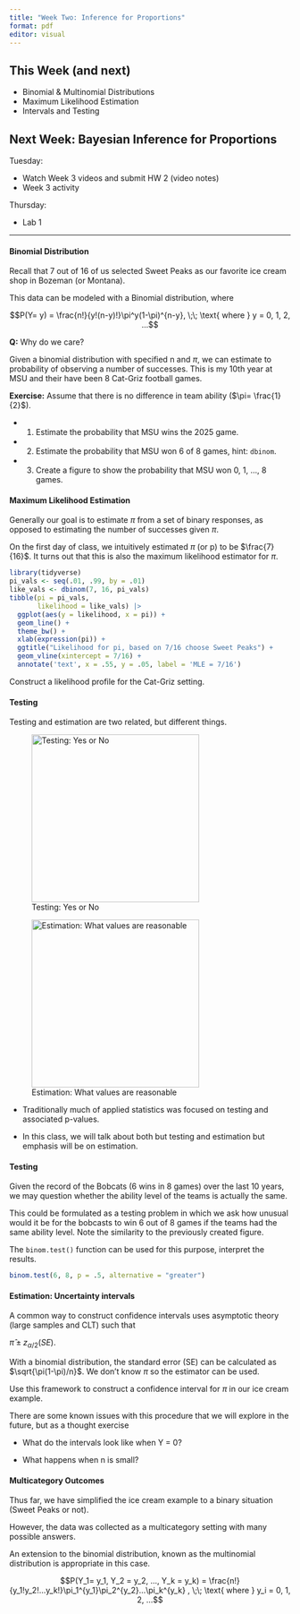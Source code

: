```yaml
---
title: "Week Two: Inference for Proportions"
format: pdf
editor: visual
---
```


## This Week (and next)

-   Binomial & Multinomial Distributions
-   Maximum Likelihood Estimation
-   Intervals and Testing

## Next Week: Bayesian Inference for Proportions

Tuesday:

-   Watch Week 3 videos and submit HW 2 (video notes)
-   Week 3 activity

Thursday:

-   Lab 1

------------------------------------------------------------------------

#### Binomial Distribution

Recall that 7 out of 16 of us selected Sweet Peaks as our favorite ice cream shop in Bozeman (or Montana).

This data can be modeled with a Binomial distribution, where

$$P(Y= y) = \frac{n!}{y!(n-y)!}\pi^y(1-\pi)^{n-y}, \;\; \text{ where } y = 0, 1, 2, ...$$

**Q:** Why do we care?

\newpage

Given a binomial distribution with specified n and $\pi$, we can estimate to probability of observing a number of successes. This is my 10th year at MSU and their have been 8 Cat-Griz football games.

**Exercise:** Assume that there is no difference in team ability ($\pi= \frac{1}{2}$).

-   

    1.  Estimate the probability that MSU wins the 2025 game.

-   

    2.  Estimate the probability that MSU won 6 of 8 games, hint: `dbinom`.

-   

    3.  Create a figure to show the probability that MSU won 0, 1, ..., 8 games.

\newpage

#### Maximum Likelihood Estimation

Generally our goal is to estimate $\pi$ from a set of binary responses, as opposed to estimating the number of successes given $\pi$.

On the first day of class, we intuitively estimated $\pi$ (or p) to be $\frac{7}{16}$. It turns out that this is also the maximum likelihood estimator for $\pi$.

```r
library(tidyverse)
pi_vals <- seq(.01, .99, by = .01)
like_vals <- dbinom(7, 16, pi_vals)
tibble(pi = pi_vals, 
       likelihood = like_vals) |>
  ggplot(aes(y = likelihood, x = pi)) + 
  geom_line() +
  theme_bw() +
  xlab(expression(pi)) +
  ggtitle("Likelihood for pi, based on 7/16 choose Sweet Peaks") +
  geom_vline(xintercept = 7/16) +
  annotate('text', x = .55, y = .05, label = 'MLE = 7/16')
```

\newpage

Construct a likelihood profile for the Cat-Griz setting.

\newpage

#### Testing

Testing and estimation are two related, but different things.

![Testing: Yes or No](gladiator.jpeg){width="300"}

![Estimation: What values are reasonable](measure.jpg){width="300"}

-   Traditionally much of applied statistics was focused on testing and associated p-values.

-   In this class, we will talk about both but testing and estimation but emphasis will be on estimation.

\newpage

#### Testing

Given the record of the Bobcats (6 wins in 8 games) over the last 10 years, we may question whether the ability level of the teams is actually the same.

This could be formulated as a testing problem in which we ask how unusual would it be for the bobcasts to win 6 out of 8 games if the teams had the same ability level. Note the similarity to the previously created figure.

The `binom.test()` function can be used for this purpose, interpret the results.

```r
binom.test(6, 8, p = .5, alternative = "greater")
```

\newpage

#### Estimation: Uncertainty intervals

A common way to construct confidence intervals uses asymptotic theory (large samples and CLT) such that

$\hat{\pi} \pm z_{\alpha/2}(SE)$.

With a binomial distribution, the standard error (SE) can be calculated as $\sqrt{\pi(1-\pi)/n}$. We don't know $\pi$ so the estimator can be used.

Use this framework to construct a confidence interval for $\pi$ in our ice cream example.

\vfill

There are some known issues with this procedure that we will explore in the future, but as a thought exercise

-   What do the intervals look like when Y = 0?

\vfill

-   What happens when n is small?

\vfill

\newpage

#### Multicategory Outcomes

Thus far, we have simplified the ice cream example to a binary situation (Sweet Peaks or not).

However, the data was collected as a multicategory setting with many possible answers.

An extension to the binomial distribution, known as the multinomial distribution is appropriate in this case.

$$P(Y_1= y_1, Y_2 = y_2, ..., Y_k = y_k) = \frac{n!}{y_1!y_2!...y_k!}\pi_1^{y_1}\pi_2^{y_2}...\pi_k^{y_k}  , \;\; \text{ where } y_i = 0, 1, 2, ...$$
